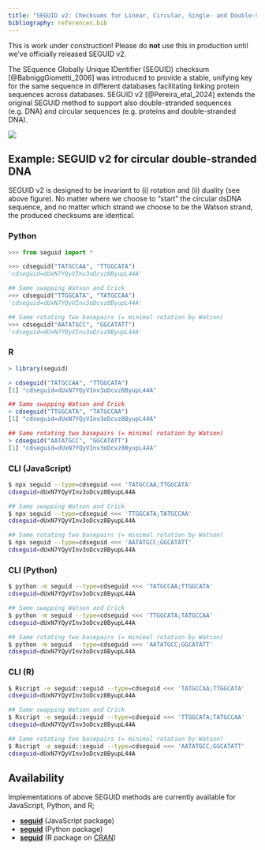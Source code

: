 ```yaml
---
title: "SEGUID v2: Checksums for Linear, Circular, Single- and Double-Stranded Biological Sequences"
bibliography: references.bib
---
```


::: {.callout-warning}
This is work under construction! Please do **not** use this in
production until we've officially released SEGUID v2.
:::

The SEquence Globally Unique IDentifier (SEGUID) checksum
[@BabniggGiometti_2006] was introduced to provide a stable, unifying
key for the same sequence in different databases facilitating linking
protein sequences across databases.  SEGUID v2 [@Pereira_etal_2024]
extends the original SEGUID method to support also double-stranded
sequences (e.g. DNA) and circular sequences (e.g. proteins and
double-stranded DNA).

![](figures/cdseguid.png)


## Example: SEGUID v2 for circular double-stranded DNA

SEGUID v2 is designed to be invariant to (i) rotation and (ii) duality
(see above figure). No matter where we choose to "start" the circular
dsDNA sequence, and no matter which strand we choose to be the Watson
strand, the produced checksums are identical.

::: {.panel-tabset}

### Python

```python
>>> from seguid import *

>>> cdseguid("TATGCCAA", "TTGGCATA")
'cdseguid=dUxN7YQyVInv3oDcvz8ByupL44A'

## Same swapping Watson and Crick 
>>> cdseguid("TTGGCATA", "TATGCCAA")
'cdseguid=dUxN7YQyVInv3oDcvz8ByupL44A'

## Same rotating two basepairs (= minimal rotation by Watson)
>>> cdseguid("AATATGCC", "GGCATATT")
'cdseguid=dUxN7YQyVInv3oDcvz8ByupL44A'
```

### R

```r
> library(seguid)

> cdseguid("TATGCCAA", "TTGGCATA")
[1] "cdseguid=dUxN7YQyVInv3oDcvz8ByupL44A"

## Same swapping Watson and Crick 
> cdseguid("TTGGCATA", "TATGCCAA")
[1] "cdseguid=dUxN7YQyVInv3oDcvz8ByupL44A"

## Same rotating two basepairs (= minimal rotation by Watson)
> cdseguid("AATATGCC", "GGCATATT")
[1] "cdseguid=dUxN7YQyVInv3oDcvz8ByupL44A"
```


### CLI (JavaScript)

```sh
$ npx seguid --type=cdseguid <<< 'TATGCCAA;TTGGCATA'
cdseguid=dUxN7YQyVInv3oDcvz8ByupL44A

## Same swapping Watson and Crick
$ npx seguid --type=cdseguid <<< 'TTGGCATA;TATGCCAA'
cdseguid=dUxN7YQyVInv3oDcvz8ByupL44A

## Same rotating two basepairs (= minimal rotation by Watson)
$ npx seguid --type=cdseguid <<< 'AATATGCC;GGCATATT'
cdseguid=dUxN7YQyVInv3oDcvz8ByupL44A
```


### CLI (Python)


```sh
$ python -m seguid --type=cdseguid <<< 'TATGCCAA;TTGGCATA'
cdseguid=dUxN7YQyVInv3oDcvz8ByupL44A

## Same swapping Watson and Crick
$ python -m seguid --type=cdseguid <<< 'TTGGCATA;TATGCCAA'
cdseguid=dUxN7YQyVInv3oDcvz8ByupL44A

## Same rotating two basepairs (= minimal rotation by Watson)
$ python -m seguid --type=cdseguid <<< 'AATATGCC;GGCATATT'
cdseguid=dUxN7YQyVInv3oDcvz8ByupL44A
```


### CLI (R)

```sh
$ Rscript -e seguid::seguid --type=cdseguid <<< 'TATGCCAA;TTGGCATA'
cdseguid=dUxN7YQyVInv3oDcvz8ByupL44A

## Same swapping Watson and Crick
$ Rscript -e seguid::seguid --type=cdseguid <<< 'TTGGCATA;TATGCCAA'
cdseguid=dUxN7YQyVInv3oDcvz8ByupL44A

## Same rotating two basepairs (= minimal rotation by Watson)
$ Rscript -e seguid::seguid --type=cdseguid <<< 'AATATGCC;GGCATATT'
cdseguid=dUxN7YQyVInv3oDcvz8ByupL44A
```

:::



## Availability

Implementations of above SEGUID methods are currently available for
JavaScript, Python, and R;

* [**seguid**](https://github.com/seguid/seguid-javascript/) (JavaScript package)
* [**seguid**](https://seguid-python.seguid.org/) (Python package)
* [**seguid**](https://seguid-r.seguid.org/) (R package on [CRAN](https://cran.r-project.org/package=seguid))
